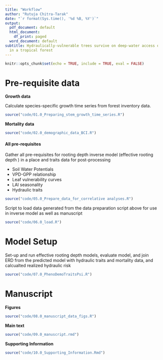 ```yaml
---
title: "Workflow"
author: "Rutuja Chitra-Tarak"
date: "`r format(Sys.time(), '%d %B, %Y')`"
output:
  pdf_document: default
  html_document:
    df_print: paged
  word_document: default
subtitle: Hydraulically-vulnerable trees survive on deep-water access during droughts
  in a tropical forest
---
```


```r
knitr::opts_chunk$set(echo = TRUE, include = TRUE, eval = FALSE)
```

# Pre-requisite data

**Growth data**

Calculate species-specific growth time series from forest inventory data. 

```r
source("code/01.0_Preparing_stem_growth_time_series.R")
```

**Mortality data**

```r
source("code/02.0_demographic_data_BCI.R")
```

#### All pre-requisites

Gather all pre-requisites for rooting depth inverse model (effective rooting depth ) in a place and traits data for post-processing

- Soil Water Potentials
- VPD-GPP relationship
- Leaf vulnerability curves
- LAI seasonality
- Hydraulic traits

```r
source("code/05.0_Prepare_data_for_correlative analyses.R")
```

Script to load data generated from the data preparation script above for use in inverse model as well as manuscript

```r
source("code/06.0_load.R")
```

# Model Setup

Set-up and run effective rooting depth models, evaluate model, and join ERD from the predicted model with hydraulic traits and mortality data, and calcualted realized hydraulic risk

```r
source("code/07.0_PhenoDemoTraitsPsi.R")
```

# Manuscript

**Figures**

```r
source("code/08.0_manuscript_data_figs.R")
```

**Main text**

```r
source("code/09.0_manuscript.rmd")
```

**Supporting Information**

```r
source("code/10.0_Supporting_Information.Rmd")
```

